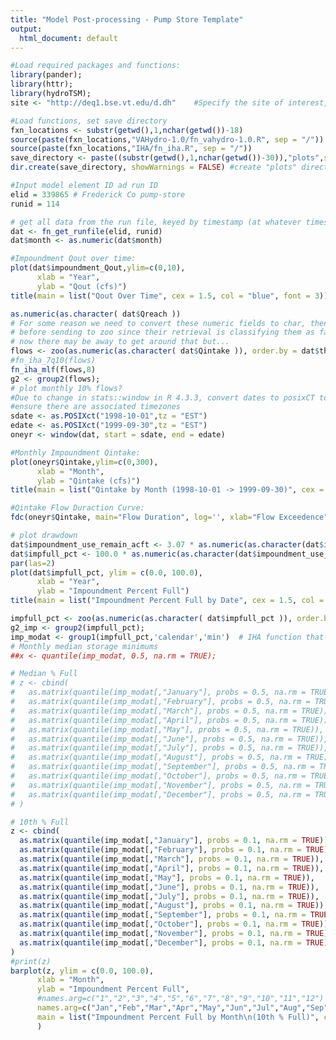 ```yaml
---
title: "Model Post-processing - Pump Store Template"
output:
  html_document: default
---
```


```r
#Load required packages and functions:
library(pander);
library(httr);
library(hydroTSM);
site <- "http://deq1.bse.vt.edu/d.dh"    #Specify the site of interest, either d.bet OR d.dh

#Load functions, set save directory
fxn_locations <- substr(getwd(),1,nchar(getwd())-18)
source(paste(fxn_locations,"VAHydro-1.0/fn_vahydro-1.0.R", sep = "/")) 
source(paste(fxn_locations,"IHA/fn_iha.R", sep = "/"))
save_directory <- paste((substr(getwd(),1,nchar(getwd())-30)),"plots",sep="")
dir.create(save_directory, showWarnings = FALSE) #create "plots" directory if doesn't exist 
```

```r
#Input model element ID ad run ID
elid = 339865 # Frederick Co pump-store
runid = 114

# get all data from the run file, keyed by timestamp (at whatever timestep model is run)
dat <- fn_get_runfile(elid, runid)
dat$month <- as.numeric(dat$month)
```

```r
#Impoundment Qout over time:
plot(dat$impoundment_Qout,ylim=c(0,10),
      xlab = "Year",
      ylab = "Qout (cfs)")
title(main = list("Qout Over Time", cex = 1.5, col = "blue", font = 3))
```

```r
as.numeric(as.character( dat$Qreach ))
# For some reason we need to convert these numeric fields to char, then to number
# before sending to zoo since their retrieval is classifying them as factors instead of nums
# now there may be away to get around that but...
flows <- zoo(as.numeric(as.character( dat$Qintake )), order.by = dat$thisdate);
#fn_iha_7q10(flows)
fn_iha_mlf(flows,8)
g2 <- group2(flows);
# plot monthly 10% flows?
#Due to change in stats::window in R 4.3.3, convert dates to posixCT to
#ensure there are associated timezones
sdate <- as.POSIXct("1998-10-01",tz = "EST")
edate <- as.POSIXct("1999-09-30",tz = "EST")
oneyr <- window(dat, start = sdate, end = edate)
```

```r
#Monthly Impoundment Qintake:
plot(oneyr$Qintake,ylim=c(0,300),
      xlab = "Month",
      ylab = "Qintake (cfs)")
title(main = list("Qintake by Month (1998-10-01 -> 1999-09-30)", cex = 1.5, col = "blue", font = 3))
```

```r
#Qintake Flow Duraction Curve:
fdc(oneyr$Qintake, main="Flow Duration", log='', xlab="Flow Exceedence", ylab="Q cfs")
```

```r
# plot drawdown
dat$impoundment_use_remain_acft <- 3.07 * as.numeric(as.character(dat$impoundment_use_remain_mg));
dat$impfull_pct <- 100.0 * as.numeric(as.character(dat$impoundment_use_remain_acft)) / as.numeric(as.character(dat$impoundment_max_usable))
par(las=2)
plot(dat$impfull_pct, ylim = c(0.0, 100.0),
      xlab = "Year",
      ylab = "Impoundment Percent Full")
title(main = list("Impoundment Percent Full by Date", cex = 1.5, col = "blue", font = 3))
```

```r
impfull_pct <- zoo(as.numeric(as.character( dat$impfull_pct )), order.by = dat$thisdate);
g2_imp <- group2(impfull_pct);
imp_modat <- group1(impfull_pct,'calendar','min')  # IHA function that calculates minimum monthly statistics for our data by water year	 
# Monthly median storage minimums
##x <- quantile(imp_modat, 0.5, na.rm = TRUE);

# Median % Full
# z <- cbind(
#   as.matrix(quantile(imp_modat[,"January"], probs = 0.5, na.rm = TRUE)), 
#   as.matrix(quantile(imp_modat[,"February"], probs = 0.5, na.rm = TRUE)), 
#   as.matrix(quantile(imp_modat[,"March"], probs = 0.5, na.rm = TRUE)), 
#   as.matrix(quantile(imp_modat[,"April"], probs = 0.5, na.rm = TRUE)), 
#   as.matrix(quantile(imp_modat[,"May"], probs = 0.5, na.rm = TRUE)), 
#   as.matrix(quantile(imp_modat[,"June"], probs = 0.5, na.rm = TRUE)), 
#   as.matrix(quantile(imp_modat[,"July"], probs = 0.5, na.rm = TRUE)), 
#   as.matrix(quantile(imp_modat[,"August"], probs = 0.5, na.rm = TRUE)), 
#   as.matrix(quantile(imp_modat[,"September"], probs = 0.5, na.rm = TRUE)), 
#   as.matrix(quantile(imp_modat[,"October"], probs = 0.5, na.rm = TRUE)), 
#   as.matrix(quantile(imp_modat[,"November"], probs = 0.5, na.rm = TRUE)), 
#   as.matrix(quantile(imp_modat[,"December"], probs = 0.5, na.rm = TRUE)) 
# )

# 10th % Full
z <- cbind(
  as.matrix(quantile(imp_modat[,"January"], probs = 0.1, na.rm = TRUE)), 
  as.matrix(quantile(imp_modat[,"February"], probs = 0.1, na.rm = TRUE)), 
  as.matrix(quantile(imp_modat[,"March"], probs = 0.1, na.rm = TRUE)), 
  as.matrix(quantile(imp_modat[,"April"], probs = 0.1, na.rm = TRUE)), 
  as.matrix(quantile(imp_modat[,"May"], probs = 0.1, na.rm = TRUE)), 
  as.matrix(quantile(imp_modat[,"June"], probs = 0.1, na.rm = TRUE)), 
  as.matrix(quantile(imp_modat[,"July"], probs = 0.1, na.rm = TRUE)), 
  as.matrix(quantile(imp_modat[,"August"], probs = 0.1, na.rm = TRUE)), 
  as.matrix(quantile(imp_modat[,"September"], probs = 0.1, na.rm = TRUE)), 
  as.matrix(quantile(imp_modat[,"October"], probs = 0.1, na.rm = TRUE)), 
  as.matrix(quantile(imp_modat[,"November"], probs = 0.1, na.rm = TRUE)), 
  as.matrix(quantile(imp_modat[,"December"], probs = 0.1, na.rm = TRUE)) 
)
#print(z)
barplot(z, ylim = c(0.0, 100.0),
      xlab = "Month",
      ylab = "Impoundment Percent Full",
      #names.arg=c("1","2","3","4","5","6","7","8","9","10","11","12")
      names.arg=c("Jan","Feb","Mar","Apr","May","Jun","Jul","Aug","Sep","Oct","Nov","Dec"),
      main = list("Impoundment Percent Full by Month\n(10th % Full)", cex = 1.5, col = "blue", font = 3)
      )
```

